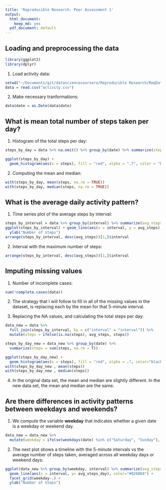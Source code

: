```yaml
---
title: 'Reproducible Research: Peer Assessment 1'
output:
  html_document:
    keep_md: yes
  pdf_document: default
---
```


## Loading and preprocessing the data
```r
library(ggplot2)
library(dplyr)
```
1. Load activity data:
```r
setwd("~/Documents/git/datasciencecoursera/Reproducible Research/RepData_PeerAssessment1")
data = read.csv("activity.csv")
```
2. Make necessary tranformations:
```r
data$date = as.Date(data$date)
```
## What is mean total number of steps taken per day?
1. Histogram of the total steps per day:
```r
steps_by_day = data %>% na.omit() %>% group_by(date) %>% summarize(steps = sum(steps, na.rm = T)) 

ggplot(steps_by_day) + 
  geom_histogram(aes(x = steps), fill = "red", alpha = ".7", color = "black", binwidth = 3000)
```

2. Computing the mean and median:
```r
with(steps_by_day, mean(steps, na.rm = TRUE))
with(steps_by_day, median(steps, na.rm = TRUE))
````

## What is the average daily activity pattern?
1. Time series plot of the average steps by interval:
```r
steps_by_interval = data %>% group_by(interval) %>% summarize(avg_steps = mean(steps, na.rm = T)) 
ggplot(steps_by_interval) + geom_line(aes(x = interval, y = avg_steps), color = "#0268D4") +
  ylab("Number of steps")
arrange(steps_by_interval, desc(avg_steps))[1,]$interval
```
2. Interval with the maximum number of steps: 
```r
arrange(steps_by_interval, desc(avg_steps))[1,]$interval
```
## Imputing missing values
1. Number of incomplete cases:
```r
sum(!complete.cases(data))  
````

2. The strategy that I will follow to fill in all of the missing values in the dataset, is replacing each by the mean for that 5-minute interval. 

3. Replacing the NA values, and calculating the total steps per day:
```r
data_new = data %>% 
  full_join(steps_by_interval, by = c("interval" = "interval")) %>% 
  mutate(steps = ifelse(is.na(steps), avg_steps, steps))

steps_by_day_new = data_new %>% group_by(date) %>% 
  summarize(steps = sum(steps, na.rm = T)) 

ggplot(steps_by_day_new) + 
  geom_histogram(aes(x = steps), fill = "red", alpha = .7, color="black", binwidth = 3000)
with(steps_by_day_new , mean(steps))
with(steps_by_day_new , median(steps))
```

4. In the original data set, the mean and median are slightly different. In the new data set, the mean and median are the same.

## Are there differences in activity patterns between weekdays and weekends?
1. We compute the variable **weekday** that indicates whether a given date is a weekday or weekend day.
```r
data_new = data_new %>% 
  mutate(weekday = ifelse(weekdays(date) %in% c("Saturday", "Sunday"), "weekend", "weekdays" ))
```
2. The next plot shows a timeline with the 5-minute intervals vs the average number of steps taken, averaged across all weekday days or weekend days:
```r
ggplot(data_new %>% group_by(weekday, interval) %>% summarize(avg_steps_day = mean(steps))) + 
  geom_line(aes(x = interval, y= avg_steps_day), color="#0268D4") + 
  facet_grid(weekday~.) + 
  ylab("Number of Steps")
````

